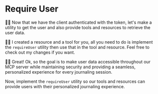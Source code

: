 # Require User

<EpicVideo url="https://www.epicai.pro/workshops/day-7-8-mcp-auth/require-user-adoka" />

👨‍💼 Now that we have the client authenticated with the token, let's make a utility to get the user and also provide tools and resources to retrieve the user data.

🧝‍♀️ I created a resource and a tool for you, all you need to do is implement the `requireUser` utility then use that in the tool and resource. Feel free to <PrevDiffLink>check out my changes</PrevDiffLink> if you want.

👨‍💼 Great! Ok, so the goal is to make user data accessible throughout our MCP server while maintaining security and providing a seamless, personalized experience for every journaling session.

Now, implement the `requireUser` utility so our tools and resources can provide users with their personalized journaling experience.
